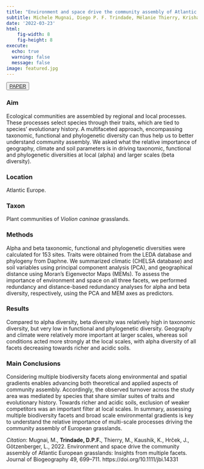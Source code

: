 ```yaml
---
title: "Environment and space drive the community assembly of Atlantic European grasslands: Insights from multiple facets"
subtitle: Michele Mugnai, Diego P. F. Trindade, Mélanie Thierry, Krishan Kaushik, Jan Hrček, Lars Götzenberger
date: '2022-03-23'
html:
    fig-width: 8
    fig-height: 8
execute:
  echo: true
  warning: false
  message: false
image: featured.jpg
---
```


::: {style="text-align: left"}
<button type="button" class="btn btn-outline-success">
<a href="https://onlinelibrary.wiley.com/doi/full/10.1111/jbi.14331">PAPER</a>
</button>
:::

::: column-body-outset
### Aim

Ecological communities are assembled by regional and local processes. These processes select species through their traits, which are tied to species' evolutionary history. A multifaceted approach, encompassing taxonomic, functional and phylogenetic diversity can thus help us to better understand community assembly. We asked what the relative importance of geography, climate and soil parameters is in driving taxonomic, functional and phylogenetic diversities at local (alpha) and larger scales (beta diversity).

### Location

Atlantic Europe.

### Taxon

Plant communities of *Violion caninae* grasslands.

### Methods

Alpha and beta taxonomic, functional and phylogenetic diversities were calculated for 153 sites. Traits were obtained from the LEDA database and phylogeny from Daphne. We summarized climatic (CHELSA database) and soil variables using principal component analysis (PCA), and geographical distance using Moran's Eigenvector Maps (MEMs). To assess the importance of environment and space on all three facets, we performed redundancy and distance-based redundancy analyses for alpha and beta diversity, respectively, using the PCA and MEM axes as predictors.

### Results

Compared to alpha diversity, beta diversity was relatively high in taxonomic diversity, but very low in functional and phylogenetic diversity. Geography and climate were relatively more important at larger scales, whereas soil conditions acted more strongly at the local scales, with alpha diversity of all facets decreasing towards richer and acidic soils.

### Main Conclusions

Considering multiple biodiversity facets along environmental and spatial gradients enables advancing both theoretical and applied aspects of community assembly. Accordingly, the observed turnover across the study area was mediated by species that share similar suites of traits and evolutionary history. Towards richer and acidic soils, exclusion of weaker competitors was an important filter at local scales. In summary, assessing multiple biodiversity facets and broad scale environmental gradients is key to understand the relative importance of multi-scale processes driving the community assembly of European grasslands.
:::


*Citation*: Mugnai, M., **Trindade, D.P.F.**, Thierry, M., Kaushik, K., Hrček, J., Götzenberger, L., 2022. Environment and space drive the community assembly of Atlantic European grasslands: Insights from multiple facets. Journal of Biogeography 49, 699–711. https://doi.org/10.1111/jbi.14331
